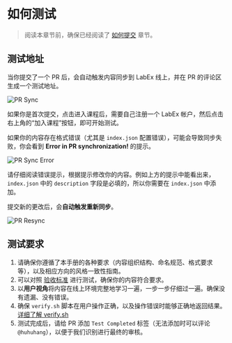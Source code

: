 # 如何测试

> 阅读本章节前，确保已经阅读了 [如何提交](how-to-submit) 章节。

## 测试地址

当你提交了一个 PR 后，会自动触发内容同步到 LabEx 线上，并在 PR 的评论区生成一个测试地址。

![PR Sync](.github/assets/pr-sync.png)

如果你是首次提交，点击进入课程后，需要自己注册一个 LabEx 帐户，然后点击右上角的“加入课程”按钮，即可开始测试。

如果你的内容存在格式错误（尤其是 `index.json` 配置错误），可能会导致同步失败，你会看到 **Error in PR synchronization!** 的提示。

![PR Sync Error](.github/assets/pr-sync-error.png)

请仔细阅读错误提示，根据提示修改你的内容。例如上方的提示中能看出来，`index.json` 中的 `description` 字段是必填的，所以你需要在 `index.json` 中添加。

提交新的更改后，会**自动触发重新同步**。

![PR Resync](.github/assets/pr-resync.png)

## 测试要求

1. 请确保你遵循了本手册的各种要求（内容组织结构、命名规范、格式要求等），以及相应方向的风格一致性指南。
2. 可以对照 [验收标准](https://labex-dev.feishu.cn/sheets/shtcnYuVte2FpZTcDvlFT7puLRc?sheet=XyETQX) 进行测试，确保你的内容符合要求。
3. 以**用户视角**将内容在线上环境完整地学习一遍，一步一步仔细过一遍。确保没有遗漏、没有错误。
4. 确保 `verify.sh` 脚本在用户操作正确，以及操作错误时能够正确地返回结果。[详细了解 verify.sh](how-to-start#verifysh)
5. 测试完成后，请给 PR 添加 `Test Completed` 标签（无法添加时可以评论 `@huhuhang`），以便于我们识别进行最终的审核。
